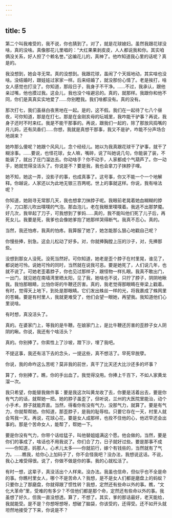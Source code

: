 ```yaml
---
---
---
```

title: 5
---



第二个叫我难受的，我不说，你也猜到了。对了，就是花球媳妇。虽然我跟花球没啥，真的没啥。真像那花儿里唱的：“大红果果剥皮皮，人人都说我和你。其实咱俩没关系，好人担了个赖名誉。”这编花儿的，真神了。他咋知道我心里的话呢？真是的。

我没想到，她会寻无常。真的没想到。我跟花球，虽闹了个天摇地动，其实啥也没啥。没结婚时，跟娃娃过家家一样。后来结婚了，就没那份心情了。老是挨打，啥女人感觉也打没了。你知道，那段日子，我身子不干净。……不过，我承认，跟他亲过嘴，他也摸过我。这会儿，我也没个啥避忌的。真的，就那样。我跟你和他不同，你们是真真实实地爱了……你别瞪我。我们啥都没有。真的没有。

那次打七，我们虽昼白夜黑地在一起。是的，这不假。我们在一起待了七八个昼夜，可你知道，那是在打七。那是在金刚亥母的坛城里，我咋能干驴事？再说，我身子还时不时来红。我是不能干那事的。再说，跟我们一起的，除了那放风捣嘴的月儿妈，还有凤香们……你想，我就是真想干那事，我又不是驴，咋能不分声场合地胡来？

她咋那么傻呢？她跟个风风儿，念个经经儿。她以为我真跟花球干了驴事，就干了糊涂事。……要说，也怪花球，女人嘛，嘴碎，说了叫她说几句，你能装了装，不能装了，就出了庄门溜达去。你动啥手？你不动手，人家都成个气葫芦了。你一动手，她就觉得没活头了。你说是不？要是我，我也会拿刀子抹脖子哩。

她不知，她这一弄，没影子的事，也成真事了。这号事，你又不能一个一个地解释。你越说，人家还以为此地无银三百两呢。世上的事就这样。你说，我有啥法呢？

你知道，她刚寻无常那几天，我也想拿刀抹脖子呢。我眼前老晃着她血糊糊的脖子，刀口那儿吹出噗噗的气泡。那血泡儿，老在我眼里噗噗着。我逃不出那梦魇。好几次，我举起了刀子，可我想到了爹妈……真的，我不能叫他们死了儿子后，再死女儿。我要是死，我爹也会像她爹抱了她那样哭得断气。我真不忍心。真的。

当然，我还怕疼，我真的怕疼。我算服了她了，她怎能那么狠心地戳自己呢？

你慢些捧，别急。这会儿松动了好多。对，你就捧胸膛上压的沙子，对，先捧那些。

没想到那女人没死。没死当然好。可你知道，她老是歪个脖子在村里晃，谁见了，都说她可怜。说她可怜的同时，当然就在说我可恶。要是她死了，人们说几年，也就不说了。可她老歪着脖子，你也见过那样子，跟怪物一样扎眼。我真不敢出门，一出门，就见她在南墙湾里晒太阳，见了我，她啥也不说，只拧了脖子，阴阴地瞅我。我怕那眼睛，比怕你哥的牛鞭还厉害。真的，我老觉得那眼睛在脊梁上戳着。有时，觉得天上地下，到处是那眼睛。它们发出蛛丝一样的光，将我裹成了蛛网里的苍蝇。要是有村里人，我就更难受了，他们会望一眼她，再望我。我知道他们心里说啥。

有时想，真没活头了。

真的。在婆家门上，等我的是牛鞭。在娘家门上，是比牛鞭还厉害的歪脖子女人阴阴的瞅。你说，我还有个啥活头？

真的。你别捧了。你索性上了沙坡，蹬下沙，埋了我吧。

不提这事，我还有活下去的念头，一提这些，真不想活了。早死早脱孽。

你说，我的命咋这么苦呢？莫非我的前世，真干了比天还大比沙还多的坏事？

算了，你别捧了。瞧，你的手出血了。我觉得没用。你捧上千百下，不如人家黄龙溜一次。

我只希望，你能替我做件事：要是我这次叫黄龙收了去，你要是活着出去，要是你有气力的话，就帮她一把。她的脖子虽歪了，但听说，兰州的大医院里能治，动个小手术，脖子就能弄直。当然，得看你有没有气力，没那气力，就算了。要是有气力，你就帮帮她。你知道，那歪脖子，是我的耻辱柱。只要它存在一天，村里人就会骂我一天。再说，花球心花，要是女人成那样，也拴不住他的心，他迟早还会出事的。那是个苦命女人，能帮了，帮她一下。

要是你没有气力，你带个话给猛子，叫他替姐姐满这个愿。他会做的。当然，要是你们的事成了，啥话也不用我说了。你们合了力，日子就好过些。要是那事不成——你知道，妈那人，心术儿太多——你就前行，嫁个有钱些的，当然就有了气力。……瞧我，给你心上加码子了，你不会怪我吧？没办法，我想说这话。不说，我心上难受得很。说了，你做不做是你的事。我的心就松活了。

有时一想，这辈子，真没活出个人样来。没办法。我虽也信命，但似乎也不全是命的事。你瞧村里女人，哪个不是苦命人？我想，是不是女人们都是磨盘上的蚂蚁？只要你上了那磨盘，你就得跟了惯性转？我想，定然还有些命以外的事。瞧，“文化大革命”里，受难的有多少？不信他们都是那个命，定然还有些命以外的事。我虽想了好久，但我一直没想透。算了，不想了。其实，爹的那话最好，老天能给，我就能受。是不是？你想呀想呀，想破了脑袋，你该受的，还得受。还不如开头就坦然地接受了下来，你说是不？